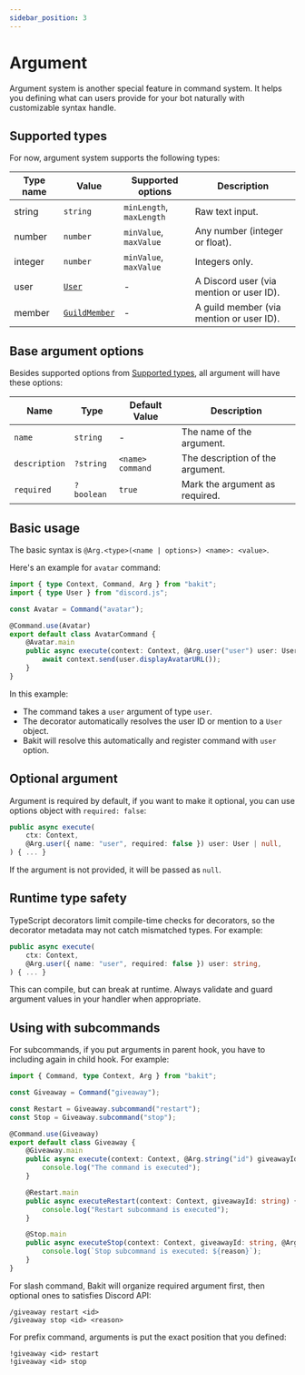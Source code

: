 ```yaml
---
sidebar_position: 3
---
```



# Argument

Argument system is another special feature in command system. It helps you defining what can users provide for your bot naturally with customizable syntax handle.

## Supported types

For now, argument system supports the following types:

| Type name | Value                                                                                   | Supported options        | Description                              |
| --------- | --------------------------------------------------------------------------------------- | ------------------------ | ---------------------------------------- |
| string    | `string`                                                                                | `minLength`, `maxLength` | Raw text input.                          |
| number    | `number`                                                                                | `minValue`, `maxValue`   | Any number (integer or float).           |
| integer   | `number`                                                                                | `minValue`, `maxValue`   | Integers only.                           |
| user      | [`User`](https://discord.js.org/docs/packages/discord.js/main/User:Class)               | -                        | A Discord user (via mention or user ID). |
| member    | [`GuildMember`](https://discord.js.org/docs/packages/discord.js/main/GuildMember:Class) | -                        | A guild member (via mention or user ID). |

## Base argument options

Besides supported options from [Supported types](#supported-types), all argument will have these options:

| Name          | Type       | Default Value    | Description                      |
| ------------- | ---------- | ---------------- | -------------------------------- |
| `name`        | `string`   | -                | The name of the argument.        |
| `description` | `?string`  | `<name> command` | The description of the argument. |
| `required`    | `?boolean` | `true`           | Mark the argument as required.   |

## Basic usage

The basic syntax is `@Arg.<type>(<name | options>) <name>: <value>`.

Here's an example for `avatar` command:

```ts
import { type Context, Command, Arg } from "bakit";
import { type User } from "discord.js";

const Avatar = Command("avatar");

@Command.use(Avatar)
export default class AvatarCommand {
	@Avatar.main
	public async execute(context: Context, @Arg.user("user") user: User) {
		await context.send(user.displayAvatarURL());
	}
}
```

In this example:

- The command takes a `user` argument of type `user`.
- The decorator automatically resolves the user ID or mention to a `User` object.
- Bakit will resolve this automatically and register command with `user` option.

## Optional argument

Argument is required by default, if you want to make it optional, you can use options object with `required: false`:

```ts
public async execute(
	ctx: Context,
	@Arg.user({ name: "user", required: false }) user: User | null,
) { ... }
```

If the argument is not provided, it will be passed as `null`.

## Runtime type safety

<Admonition type="caution" title="Double-check the argument type">
	
TypeScript decorators limit compile-time checks for decorators, so the decorator metadata may not catch mismatched types. For example:

```ts
public async execute(
	ctx: Context,
	@Arg.user({ name: "user", required: false }) user: string,
) { ... }
```

This can compile, but can break at runtime. Always validate and guard argument values in your handler when appropriate.

</Admonition>

## Using with subcommands

For subcommands, if you put arguments in parent hook, you have to including again in child hook. For example:

```ts
import { Command, type Context, Arg } from "bakit";

const Giveaway = Command("giveaway");

const Restart = Giveaway.subcommand("restart");
const Stop = Giveaway.subcommand("stop");

@Command.use(Giveaway)
export default class Giveaway {
	@Giveaway.main
	public async execute(context: Context, @Arg.string("id") giveawayId: string) {
		console.log("The command is executed");
	}

	@Restart.main
	public async executeRestart(context: Context, giveawayId: string) {
		console.log("Restart subcommand is executed");
	}

	@Stop.main
	public async executeStop(context: Context, giveawayId: string, @Arg.string("reason") reason: string) {
		console.log(`Stop subcommand is executed: ${reason}`);
	}
}
```

For slash command, Bakit will organize required argument first, then optional ones to satisfies Discord API:

```
/giveaway restart <id>
/giveaway stop <id> <reason>
```

For prefix command, arguments is put the exact position that you defined:

```
!giveaway <id> restart
!giveaway <id> stop
```
